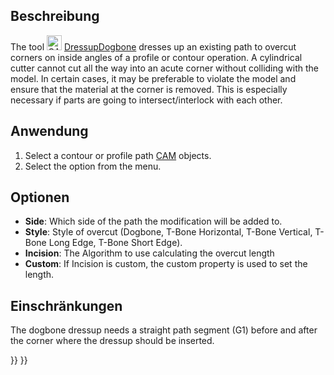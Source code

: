 <languages/>

{{Docnav
|[[CAM_DressupPathBoundary|DressupPathBoundary]]
|[[CAM_DressupDragKnife|DressupDragKnife]]
|[[CAM_Workbench|CAM]]
|IconL=CAM_DressupPathBoundary.svg
|IconR=CAM_DressupDragKnife.svg
|IconC=Workbench_CAM.svg
}}

{{GuiCommand
|Name=CAM DressupDogbone
|MenuLocation=CAM → Path Dressup → Dogbone
|Workbenches=[[CAM_Workbench|CAM]]
|SeeAlso=[[CAM_DressupTag|CAM DressupTag]], [[CAM_DressupRampEntry|CAM DressupRampEntry]], [[CAM_DressupDragKnife|CAM DressupDragKnife]] 
}}

<span id="Description"></span>
==Beschreibung==

The tool [[Image:CAM_DressupDogbone.svg|24px]] [[CAM_DressupDogbone|DressupDogbone]] dresses up an existing path to overcut corners on inside angles of a profile or contour operation. A cylindrical cutter cannot cut all the way into an acute corner without colliding with the model. In certain cases, it may be preferable to violate the model and ensure that the material at the corner is removed. This is especially necessary if parts are going to intersect/interlock with each other.

<span id="Usage"></span>
==Anwendung==

# Select a contour or profile path [[CAM_Workbench|CAM]] objects.
# Select the {{MenuCommand|CAM → Path Dressup → [[Image:CAM_DressupDogbone.svg|16px]] Dogbone}} option from the menu.

<span id="Options"></span>
==Optionen==

*'''Side''': Which side of the path the modification will be added to.
*'''Style''': Style of overcut (Dogbone, T-Bone Horizontal, T-Bone Vertical, T-Bone Long Edge, T-Bone Short Edge).
*'''Incision''': The Algorithm to use calculating the overcut length
*'''Custom''': If Incision is custom, the custom property is used to set the length.

<span id="Limitations"></span>
==Einschränkungen==

The dogbone dressup needs a straight path segment (G1) before and after the corner where the dressup should be inserted.


{{Docnav
|[[CAM_DressupPathBoundary|DressupPathBoundary]]
|[[CAM_DressupDragKnife|DressupDragKnife]]
|[[CAM_Workbench|CAM]]
|IconL=CAM_DressupPathBoundary.svg
|IconR=CAM_DressupDragKnife.svg
|IconC=Workbench_CAM.svg
}}

{{CAM_Tools_navi{{#translation:}}}}
{{Userdocnavi{{#translation:}}}}